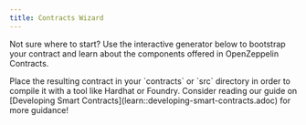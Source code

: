 ```yaml
---
title: Contracts Wizard
---
```


Not sure where to start? Use the interactive generator below to bootstrap your
contract and learn about the components offered in OpenZeppelin Contracts.

<Callout>
Place the resulting contract in your `contracts` or `src` directory in order to compile it with a tool like Hardhat or Foundry. Consider reading our guide on [Developing Smart Contracts](learn::developing-smart-contracts.adoc) for more guidance!
</Callout>

<OZWizard />
